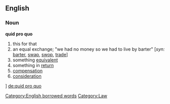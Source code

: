 ==English==

===Noun===
'''quid pro quo'''
# this for that
# an equal exchange; "we had no money so we had to live by barter" [''syn:'' [[barter]], [[swap]], [[swop]], [[trade]]]
# something [[equivalent]]
# something in [[return]]
# [[compensation]]
# [[consideration]]

[[Category:English borrowed words]]]
[[Category:Law]]
[[de:quid pro quo]]